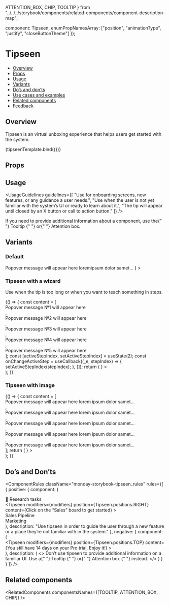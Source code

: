   ATTENTION_BOX,
  CHIP,
  TOOLTIP
} from "../../../storybook/components/related-components/component-description-map";

  component: Tipseen,
  enumPropNamesArray: ["position", "animationType", "justify", "closeButtonTheme"]
});

<Meta
  title="Popover/Tipseen"
  component={Tipseen}
  argTypes={metaSettings.argTypes}
  decorators={metaSettings.decorators}
/>

<!--- Component documentation -->

# Tipseen

- [Overview](#overview)
- [Props](#props)
- [Usage](#usage)
- [Variants](#variants)
- [Do’s and don’ts](#dos-and-donts)
- [Use cases and examples](#use-cases-and-examples)
- [Related components](#related-components)
- [Feedback](#feedback)

## Overview

Tipseen is an virtual unboxing experience that helps users get started with the system.

<Canvas>
  <Story
    name="Overview"
    args={{
      title: "title",
      children: "Popover message will appear here loremipsum dolor samet…",
      position: Tipseen.positions.RIGHT,
      isDismissHidden: false
    }}
  >
    {tipseenTemplate.bind({})}
  </Story>
</Canvas>

## Props

<ArgsTable story="Overview" />

## Usage

<UsageGuidelines
  guidelines={[
    "Use for onboarding screens, new features, or any guidance a user needs.",
    "Use when the user is not yet familiar with the system’s UI or ready to learn about it.",
    "The tip will appear until closed by an X button or call to action button."
  ]}
/>

<Tip title="Check yourself">
  If you need to provide additional information about a component, use the{" "}
  <Link href="/?path=/docs/popover-tooltip--overview" size={Link.sizes.SMALL} withoutSpacing>
    Tooltip
  </Link>{" "}
  or{" "}
  <Link href="/?path=/docs/feedback-attentionbox--overview" size={Link.sizes.SMALL} withoutSpacing>
    Attention box.
  </Link>
</Tip>

## Variants

### Default

<Canvas>
  <Story name="Default">
    <Tipseen
      // The modifier's purpose is to prevent the tipseen from being displayed when the user scrolls the story upwards / downwards.
      // Therefore, there is no need to move this prop in your implementations.
      modifiers={modifiers}
      position={Tipseen.positions.RIGHT}
      content={
        <TipseenContent title="This is a title" isDismissHidden>
          Popover message will appear here loremipsum dolor samet…
        </TipseenContent>
      }
    >
      <div className="monday-storybook-tipseen_container" />
    </Tipseen>
  </Story>
</Canvas>

### Tipseen with a wizard

Use when the tip is too long or when you want to teach something in steps.

<Canvas>
  <Story name="Tipseen with a wizard">
    {() => {
      const content = [
        <div>Popover message №1 will appear here</div>,
        <div>Popover message №2 will appear here</div>,
        <div>Popover message №3 will appear here</div>,
        <div>Popover message №4 will appear here</div>,
        <div>Popover message №5 will appear here</div>
      ];
      const [activeStepIndex, setActiveStepIndex] = useState(2);
      const onChangeActiveStep = useCallback((_e, stepIndex) => {
        setActiveStepIndex(stepIndex);
      }, []);
      return (
        <Tipseen
          // The modifier's purpose is to prevent the tipseen from being displayed when the user scrolls the story upwards / downwards.
          // Therefore, there is no need to move this prop in your implementations.
          modifiers={modifiers}
          position={Tipseen.positions.RIGHT}
          content={<TipseenWizard title="This is a title" steps={content} activeStepIndex={activeStepIndex} onChangeActiveStep={onChangeActiveStep} />}
        >
          <div className="monday-storybook-tipseen_container" />
        </Tipseen>
      );
    }}
  </Story>
</Canvas>

### Tipseen with image

<Canvas>
  <Story name="Tipseen with image">
    {() => {
      const content = [
        <div>Popover message will appear here lorem ipsum dolor samet…</div>,
        <div>Popover message will appear here lorem ipsum dolor samet…</div>,
        <div>Popover message will appear here lorem ipsum dolor samet…</div>,
        <div>Popover message will appear here lorem ipsum dolor samet…</div>,
        <div>Popover message will appear here lorem ipsum dolor samet…</div>
      ];
      return (
        <Tipseen
          // The modifier's purpose is to prevent the tipseen from being displayed when the user scrolls the story upwards / downwards.
          // Therefore, there is no need to move this prop in your implementations.
          position={Tipseen.positions.RIGHT}
          modifiers={modifiers}
          closeButtonTheme={Tipseen.closeButtonThemes.DARK}
          content={
            <>
              <TipseenImage className="monday-storybook-tipseen_image" src={picture} />
              <TipseenWizard title="This is a title" steps={content} activeStepIndex={2} />
            </>
          }
        >
          <div className="monday-storybook-tipseen_big-container" />
        </Tipseen>
      );
    }}
  </Story>
</Canvas>

## Do’s and Don’ts

<ComponentRules
  className="monday-storybook-tipseen_rules"
  rules={[
    {
      positive: {
        component: (
          <div className="monday-storybook-tipseen_box">
            <div className="monday-storybook-tipseen_column-item">
              <Icon icon={Board} iconSize="24" />
              <span>💫 Research tasks</span>
            </div>
            <Tipseen
              modifiers={modifiers}
              position={Tipseen.positions.RIGHT}
              content={<TipseenContent title="Step1 of 7">Click on the “Sales” board to get started</TipseenContent>}
            >
              <div className="monday-storybook-tipseen_column-item monday-storybook-tipseen_hovered">
                <Icon icon={Board} iconSize="24" />
                <span>Sales Pipeline</span>
              </div>
            </Tipseen>
            <div className="monday-storybook-tipseen_column-item">
              <Icon icon={BoardPrivate} iconSize="24" />
              <span>Marketing</span>
            </div>
          </div>
        ),
        description:
          "Use tipseen in order to guide the user through a new feature or a place they’re not familiar with in the system."
      },
      negative: {
        component: (
          <div className="monday-storybook-tipseen_column-wrapper">
            <Tipseen
              modifiers={modifiers}
              position={Tipseen.positions.TOP}
              content={<TipseenContent>You still have 14 days on your Pro trial, Enjoy it!</TipseenContent>}
            >
              <div className="monday-storybook-tipseen_inline-container" />
            </Tipseen>
          </div>
        ),
        description: (
          <>
            Don’t use tipseen to provide additional information on a familiar UI. Use a{" "}
            <Link href="/?path=/docs/popover-tooltip--overview" withoutSpacing>
              Tooltip
            </Link>{" "}
            or{" "}
            <Link href="/?path=/docs/feedback-attentionbox--overview" withoutSpacing>
              Attention box
            </Link>{" "}
            instead.
          </>
        )
      }
    }
  ]}
/>

## Related components

<RelatedComponents componentsNames={[TOOLTIP, ATTENTION_BOX, CHIP]} />
